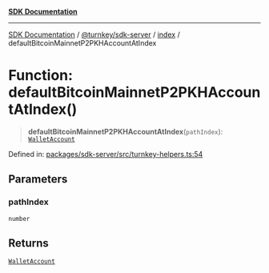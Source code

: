 [**SDK Documentation**](../../../../README.mdx)

***

[SDK Documentation](../../../../packages.mdx) / [@turnkey/sdk-server](../../README.mdx) / [index](../README.mdx) / defaultBitcoinMainnetP2PKHAccountAtIndex

# Function: defaultBitcoinMainnetP2PKHAccountAtIndex()

> **defaultBitcoinMainnetP2PKHAccountAtIndex**(`pathIndex`): [`WalletAccount`](../interfaces/WalletAccount.mdx)

Defined in: [packages/sdk-server/src/turnkey-helpers.ts:54](https://github.com/tkhq/sdk/blob/fd49bfe86475c8603b3eb385aa101efa36fa32fc/packages/sdk-server/src/turnkey-helpers.ts#L54)

## Parameters

### pathIndex

`number`

## Returns

[`WalletAccount`](../interfaces/WalletAccount.mdx)
